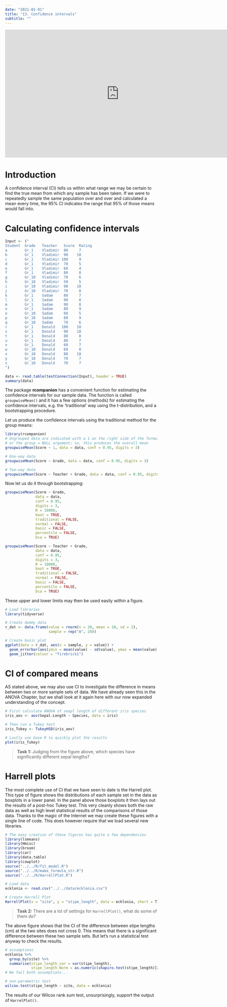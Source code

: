 ```yaml
---
date: "2021-01-01"
title: "13. Confidence intervals"
subtitle: ""
---
```


<!-- # Confidence intervals --->

<iframe width="750" height="422"  src="https://ajsmit.github.io/BCB744/Confidence_intervals_slides.html" frameborder="0" allowfullscreen></iframe>

# Introduction

A confidence interval (CI) tells us within what range we may be certain to find the true mean from which any sample has been taken. If we were to repeatedly sample the same population over and over and calculated a mean every time, the 95% CI indicates the range that 95% of those means would fall into.

# Calculating confidence intervals

```r
Input <- ("
Student  Grade   Teacher   Score  Rating
a        Gr_1    Vladimir  80     7
b        Gr_1    Vladimir  90    10
c        Gr_1    Vladimir 100     9
d        Gr_1    Vladimir  70     5
e        Gr_1    Vladimir  60     4
f        Gr_1    Vladimir  80     8
g        Gr_10   Vladimir  70     6
h        Gr_10   Vladimir  50     5
i        Gr_10   Vladimir  90    10
j        Gr_10   Vladimir  70     8
k        Gr_1    Sadam     80     7
l        Gr_1    Sadam     90     8
m        Gr_1    Sadam     90     8
n        Gr_1    Sadam     80     9
o        Gr_10   Sadam     60     5
p        Gr_10   Sadam     80     9
q        Gr_10   Sadam     70     6
r        Gr_1    Donald   100    10
s        Gr_1    Donald    90    10
t        Gr_1    Donald    80     8
u        Gr_1    Donald    80     7
v        Gr_1    Donald    60     7
w        Gr_10   Donald    60     8
x        Gr_10   Donald    80    10
y        Gr_10   Donald    70     7
z        Gr_10   Donald    70     7
")

data <- read.table(textConnection(Input), header = TRUE)
summary(data)
```

The package **rcompanion** has a convenient function for estimating the confidence intervals for our sample data. The function is called `groupwiseMean()` and it has a few options (methods) for estimating the confidence intervals, e.g. the 'traditional' way using the *t*-distribution, and a bootstrapping procedure.

Let us produce the confidence intervals using the traditional method for the group means:

```r
library(rcompanion)
# Ungrouped data are indicated with a 1 on the right side of the formula,
# or the group = NULL argument; so, this produces the overall mean
groupwiseMean(Score ~ 1, data = data, conf = 0.95, digits = 3)

# One-way data
groupwiseMean(Score ~ Grade, data = data, conf = 0.95, digits = 3)

# Two-way data
groupwiseMean(Score ~ Teacher + Grade, data = data, conf = 0.95, digits = 3)
```

Now let us do it through bootstrapping:

```r
groupwiseMean(Score ~ Grade,
              data = data,
              conf = 0.95,
              digits = 3,
              R = 10000,
              boot = TRUE,
              traditional = FALSE,
              normal = FALSE,
              basic = FALSE,
              percentile = FALSE,
              bca = TRUE)

groupwiseMean(Score ~ Teacher + Grade,
              data = data,
              conf = 0.95,
              digits = 3,
              R = 10000,
              boot = TRUE,
              traditional = FALSE,
              normal = FALSE,
              basic = FALSE,
              percentile = FALSE,
              bca = TRUE)
```

These upper and lower limits may then be used easily within a figure.

```r
# Load libraries
library(tidyverse)

# Create dummy data
r_dat <- data.frame(value = rnorm(n = 20, mean = 10, sd = 2),
                    sample = rep("A", 20))

# Create basic plot
ggplot(data = r_dat, aes(x = sample, y = value)) +
  geom_errorbar(aes(ymin = mean(value) - sd(value), ymax = mean(value) + sd(value))) +
  geom_jitter(colour = "firebrick1")
```

# CI of compared means

AS stated above, we may also use CI to investigate the difference in means between two or more sample sets of data. We have already seen this in the ANOVA Chapter, but we shall look at it again here with our now expanded understanding of the concept.

```r
# First calculate ANOVA of seapl length of different iris species
iris_aov <- aov(Sepal.Length ~ Species, data = iris)

# Then run a Tukey test
iris_Tukey <- TukeyHSD(iris_aov)

# Lastly use base R to quickly plot the results
plot(iris_Tukey)
```

> **Task 1:** Judging from the figure above, which species have significantly different sepal lengths?

# Harrell plots

The most complete use of CI that we have seen to date is the Harrell plot. This type of figure shows the distributions of each sample set in the data as boxplots in a lower panel. In the panel above those boxplots it then lays out the results of a post-hoc Tukey test. This very cleanly shows both the raw data as well as high level statistical results of the comparisons of those data. Thanks to the magic of the Internet we may create these figures with a single line of code. This does however require that we load several new libraries.

```r
# The easy creation of these figures has quite a few dependencies
library(lsmeans)
library(Hmisc)
library(broom)
library(car)
library(data.table)
library(cowplot)
source("../../R/fit_model.R")
source("../../R/make_formula_str.R")
source("../../R/HarrellPlot.R")

# Load data
ecklonia <- read.csv("../../data/ecklonia.csv")

# Create Harrell Plot
HarrellPlot(x = "site", y = "stipe_length", data = ecklonia, short = T)[1]
```

> **Task 2:** There are a lot of settings for `HarrellPlot()`, what do some of them do?

The above figure shows that the CI of the difference between stipe lengths (cm) at the two sites does not cross 0. This means that there is a significant difference between these two sample sets. But let's run a statistical test anyway to check the results.

```r
# assumptions
ecklonia %>% 
  group_by(site) %>% 
  summarise(stipe_length_var = var(stipe_length),
            stipe_length_Norm = as.numeric(shapiro.test(stipe_length)[2]))
# We fail both assumptions...

# non-parametric test
wilcox.test(stipe_length ~ site, data = ecklonia)
```

The results of our Wilcox rank sum test, unsurprisingly, support the output of `HarrelPlot()`.
